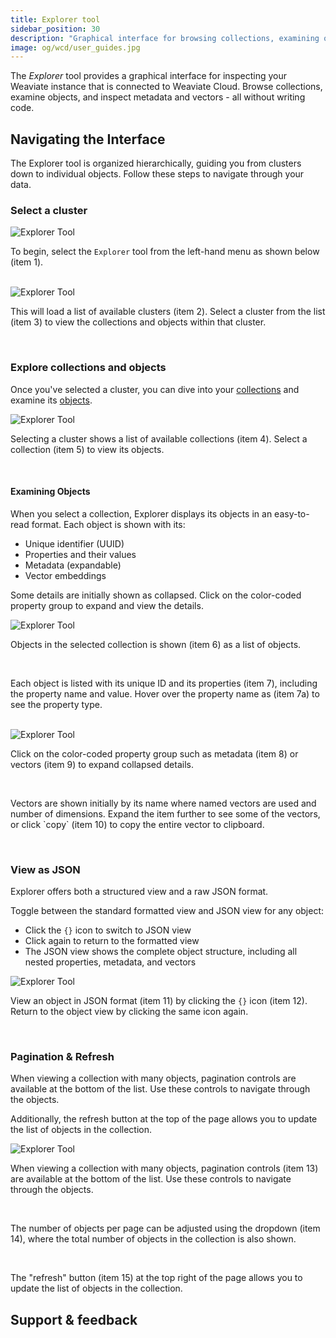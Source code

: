 ```yaml
---
title: Explorer tool
sidebar_position: 30
description: "Graphical interface for browsing collections, examining objects, and inspecting metadata and vectors."
image: og/wcd/user_guides.jpg
---
```


The *Explorer* tool provides a graphical interface for inspecting your Weaviate instance that is connected to Weaviate Cloud. Browse collections, examine objects, and inspect metadata and vectors - all without writing code.

## Navigating the Interface

The Explorer tool is organized hierarchically, guiding you from clusters down to individual objects. Follow these steps to navigate through your data.

### Select a cluster


<div class="row">
    <div class="card">
        <div class="card__image">
            <img src={ExplorerImg1} alt="Explorer Tool"/>
        </div>
        <div class="card__body">
            <p>To begin, select the <code>Explorer</code> tool from the left-hand menu as shown below (item <span class="callout">1</span>).</p>
        </div>
    </div>
</div>
<br/>

<div class="row">
    <div class="card">
        <div class="card__image">
            <img src={ExplorerImg2} alt="Explorer Tool"/>
        </div>
        <div class="card__body">
            <p>This will load a list of available clusters (item <span class="callout">2</span>). Select a cluster from the list (item <span class="callout">3</span>) to view the collections and objects within that cluster.</p>
        </div>
    </div>
</div>
<br/>

### Explore collections and objects

Once you've selected a cluster, you can dive into your [collections](/docs/weaviate/concepts/data.md#collections) and examine its [objects](/docs/weaviate/concepts/data.md#data-object-concepts).


<div class="row">
    <div class="card">
        <div class="card__image">
            <img src={ExplorerImg3} alt="Explorer Tool"/>
        </div>
        <div class="card__body">
            <p>Selecting a cluster shows a list of available collections (item <span class="callout">4</span>). Select a collection (item <span class="callout">5</span>) to view its objects.</p>
        </div>
    </div>
</div>
<br/>

#### Examining Objects

When you select a collection, Explorer displays its objects in an easy-to-read format. Each object is shown with its:

- Unique identifier (UUID)
- Properties and their values
- Metadata (expandable)
- Vector embeddings

Some details are initially shown as collapsed. Click on the color-coded property group to expand and view the details.

<div class="row">
    <div class="card">
        <div class="card__image">
            <img src={ExplorerImg4} alt="Explorer Tool"/>
        </div>
        <div class="card__body">
            <p>Objects in the selected collection is shown (item <span class="callout">6</span>) as a list of objects. </p>
            <br/>
            <p>Each object is listed with its unique ID and its properties (item <span class="callout">7</span>), including the property name and value. Hover over the property name as (item <span class="callout">7a</span>) to see the property type.</p>
        </div>
    </div>
</div>
<br/>

<div class="row">
    <div class="card">
        <div class="card__image">
            <img src={ExplorerImg5} alt="Explorer Tool"/>
        </div>
        <div class="card__body">
            <p>Click on the color-coded property group such as metadata (item <span class="callout">8</span>) or vectors (item <span class="callout">9</span>) to expand collapsed details.</p>
            <br/>
            <p>Vectors are shown initially by its name where <Link to="/docs/weaviate/concepts/data#multiple-vector-embeddings-named-vectors">named vectors</Link> are used and number of dimensions. Expand the item further to see some of the vectors, or click `copy` (item <span class="callout">10</span>) to copy the entire vector to clipboard.</p>
        </div>
    </div>
</div>
<br/>

### View as JSON

Explorer offers both a structured view and a raw JSON format.

Toggle between the standard formatted view and JSON view for any object:

- Click the `{}` icon to switch to JSON view
- Click again to return to the formatted view
- The JSON view shows the complete object structure, including all nested properties, metadata, and vectors


<div class="row">
    <div class="card">
        <div class="card__image">
            <img src={ExplorerImg6} alt="Explorer Tool"/>
        </div>
        <div class="card__body">
            <p>View an object in JSON format (item <span class="callout">11</span>) by clicking the <code>{}</code> icon (item <span class="callout">12</span>). Return to the object view by clicking the same icon again.</p>
        </div>
    </div>
</div>
<br/>

### Pagination & Refresh

When viewing a collection with many objects, pagination controls are available at the bottom of the list. Use these controls to navigate through the objects.

Additionally, the refresh button at the top of the page allows you to update the list of objects in the collection.


<div class="row">
    <div class="card">
        <div class="card__image">
            <img src={ExplorerImg7} alt="Explorer Tool"/>
        </div>
        <div class="card__body">
            <p>When viewing a collection with many objects, pagination controls (item <span class="callout">13</span>) are available at the bottom of the list. Use these controls to navigate through the objects.</p>
            <br/>
            <p>The number of objects per page can be adjusted using the dropdown (item <span class="callout">14</span>), where the total number of objects in the collection is also shown.</p>
            <br/>
            <p>The "refresh" button (item <span class="callout">15</span>) at the top right of the page allows you to update the list of objects in the collection.</p>
        </div>
    </div>
</div>

## Support & feedback


<SupportAndTrouble />

